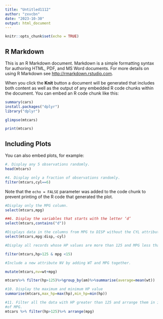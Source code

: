 ---
title: "Untitled1112"
author: "zxvcbn"
date: "2023-10-30"
output: html_document
---

```{r setup, include=FALSE}
knitr::opts_chunk$set(echo = TRUE)
```

## R Markdown

This is an R Markdown document. Markdown is a simple formatting syntax for authoring HTML, PDF, and MS Word documents. For more details on using R Markdown see <http://rmarkdown.rstudio.com>.

When you click the **Knit** button a document will be generated that includes both content as well as the output of any embedded R code chunks within the document. You can embed an R code chunk like this:

```{r cars}
summary(cars)
install.packages("dplyr")
library("dplyr")
```

```{r}
glimpse(mtcars)
```


```{r}
print(mtcars)
```

## Including Plots

You can also embed plots, for example:
```{r}
#. Display any 5 observations randomly. 
head(mtcars)
```
```{r}
#4. Display only a fraction of observations randomly.
filter(mtcars,cyl==6)
```



Note that the `echo = FALSE` parameter was added to the code chunk to prevent printing of the R code that generated the plot.
```{r}
#Display only the MPG column. 
select(mtcars,mpg)
```


```{r}
##6. Display the variables that starts with the letter ‘d’ 
select(mtcars,contains("d"))
```

```{r}
#Displays data in the columns from MPG to DISP without the CYL attribute. 
select(mtcars,mpg:disp,-cyl)
```

```{r}
#Display all records whose HP values are more than 125 and MPG less than 15.0
```


```{r}
filter(mtcars,hp>125 & mpg <15)
```


```{r}
#Include a new attribute NV by adding WT and MPG together.
```


```{r}
mutate(mtcars,nv=wt+mpg)
```


```{r}
mtcars%>% filter(hp>125)%>%group_by(am)%>%summarise(average=mean(wt))
```
```{r}
#10. Display the maximum and minimum HP value
summarise(mtcars,max_hp=max(hp),min_hp=min(hp))
```
```{r}
#11. Filter all the data with HP greater than 125 and arrange them in increasing order
#of MPG. 
mtcars %>% filter(hp>125)%>% arrange(mpg)
```


